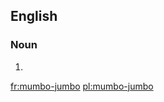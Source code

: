 ==English==

===Noun===
{{en-noun|-}}

# {{alternative spelling of|[[mumbo jumbo]]}}

[[fr:mumbo-jumbo]]
[[pl:mumbo-jumbo]]